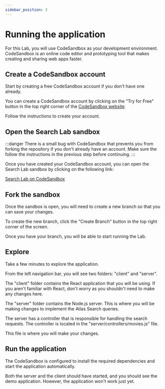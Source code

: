```yaml
---
sidebar_position: 3
---
```


# Running the application

For this Lab, you will use CodeSandbox as your development environment. CodeSandbox is an online code editor and prototyping tool that makes creating and sharing web apps faster.

## Create a CodeSandbox account

Start by creating a free CodeSandbox account if you don't have one already.

You can create a CodeSandbox account by clicking on the "Try for Free" button in the top right corner of the [CodeSandbox website](https://codesandbox.io).

Follow the instructions to create your account.

## Open the Search Lab sandbox

:::danger
There is a small bug with CodeSandbox that prevents you from forking the repository if you don't already have an account. Make sure the follow the instructions in the previous step before continuing.
:::

Once you have created your CodeSandbox account, you can open the Search Lab sandbox by clicking on the following link:

[Search Lab on CodeSandbox](https://codesandbox.io/s/github/joellord/vector-search-lab-code/main?file=/server/controllers/movies.mjs:1,1&workspaceId=ee4f50cb-0dc2-4500-9812-9f080aabd73c)

## Fork the sandbox

Once the sandbox is open, you will need to create a new branch so that you can save your changes.

To create the new branch, click the "Create Branch" button in the top right corner of the screen.

Once you have your branch, you will be able to start running the Lab.

## Explore

Take a few minutes to explore the application.

From the left navigation bar, you will see two folders: "client" and "server".

The "client" folder contains the React application that you will be using. If you aren't familiar with React, don't worry as you shouldn't need to make any changes here.

The "server" folder contains the Node.js server. This is where you will be making changes to implement the Atlas Search queries.

The server has a controller that is responsible for handling the search requests. The controller is located in the "server/controllers/movies.js" file.

This file is where you will make your changes.

## Run the application

The CodeSandbox is configured to install the required dependencies and start the application automatically.

Both the server and the client should have started, and you should see the demo application. However, the application won't work just yet.